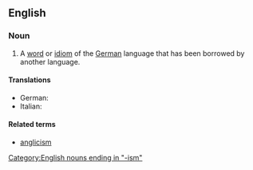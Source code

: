 {{wikipedia}}
==English==

===Noun===
{{en-noun}}

# A [[word]] or [[idiom]] of the [[German]] language that has been borrowed by another language.

====Translations====
* German: {{t-|de|Germanismus|m}}
* Italian: {{t+|it|germanismo|m}}

====Related terms====
* [[anglicism]]

[[Category:English nouns ending in "-ism"]]